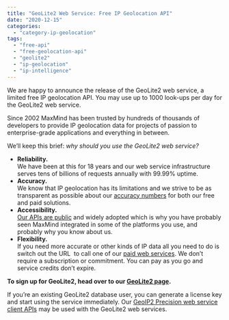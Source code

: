 ```yaml
---
title: "GeoLite2 Web Service: Free IP Geolocation API"
date: "2020-12-15"
categories: 
  - "category-ip-geolocation"
tags: 
  - "free-api"
  - "free-geolocation-api"
  - "geolite2"
  - "ip-geolocation"
  - "ip-intelligence"
---
```


We are happy to announce the release of the GeoLite2 web service, a limited free IP geolocation API. You may use up to 1000 look-ups per day for the GeoLite2 web service.

Since 2002 MaxMind has been trusted by hundreds of thousands of developers to provide IP geolocation data for projects of passion to enterprise-grade applications and everything in between. 

We’ll keep this brief: _why should you use the GeoLite2 web service?_

- **Reliability.**  
    We have been at this for 18 years and our web service infrastructure serves tens of billions of requests annually with 99.99% uptime.
- **Accuracy.**  
    We know that IP geolocation has its limitations and we strive to be as transparent as possible about our [accuracy numbers](https://www.maxmind.com/en/geoip2-city-accuracy-comparison) for both our free and paid solutions.
- **Accessibility.**  
    [Our APIs are public](https://dev.maxmind.com/geoip/) and widely adopted which is why you have probably seen MaxMind integrated in some of the platforms you use, and probably why you know about us.
- **Flexibility.**  
    If you need more accurate or other kinds of IP data all you need to do is switch out the URL  to call one of our [paid web services](https://www.maxmind.com/en/geoip2-precision-services). We don’t require a subscription or commitment. You can pay as you go and service credits don’t expire.

**To sign up for GeoLite2, head over to our [GeoLite2 page](https://dev.maxmind.com/geoip/geoip2/geolite2/).**

If you’re an existing GeoLite2 database user, you can generate a license key and start using the service immediately. Our [GeoIP2 Precision web service client APIs](https://dev.maxmind.com/geoip/geoip2/web-services/) may be used with the GeoLite2 web services.
